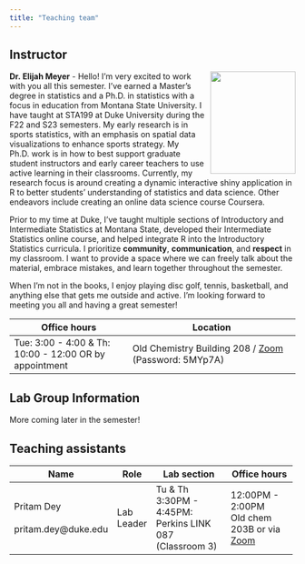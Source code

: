 ```yaml
---
title: "Teaching team"
---
```


## Instructor

![](images/team/elijah.jpeg){width="150" height="180" style="float:right;padding: 0 0 0 10px;" fig-alt="Headshot of Dr. Elijah Meyer"}

**Dr. Elijah Meyer** - Hello! I'm very excited to work with you all this semester. I've earned a Master's degree in statistics and a Ph.D. in statistics with a focus in education from Montana State University. I have taught at STA199 at Duke University during the F22 and S23 semesters. My early research is in sports statistics, with an emphasis on spatial data visualizations to enhance sports strategy. My Ph.D. work is in how to best support graduate student instructors and early career teachers to use active learning in their classrooms. Currently, my research focus is around creating a dynamic interactive shiny application in R to better students' understanding of statistics and data science. Other endeavors include creating an online data science course Coursera.

Prior to my time at Duke, I've taught multiple sections of Introductory and Intermediate Statistics at Montana State, developed their Intermediate Statistics online course, and helped integrate R into the Introductory Statistics curricula. I prioritize **community**, **communication**, and **respect** in my classroom. I want to provide a space where we can freely talk about the material, embrace mistakes, and learn together throughout the semester.

When I'm not in the books, I enjoy playing disc golf, tennis, basketball, and anything else that gets me outside and active. I'm looking forward to meeting you all and having a great semester!

+--------------------------------------------------------+--------------------------------------------------------------------------------+
| Office hours                                           | Location                                                                       |
+========================================================+================================================================================+
| Tue: 3:00 - 4:00 & Th: 10:00 - 12:00 OR by appointment | Old Chemistry Building 208 / [Zoom](https://bit.ly/3QZ8JAL) (Password: 5MYp7A) |
+--------------------------------------------------------+--------------------------------------------------------------------------------+

## Lab Group Information

More coming later in the semester!

## Teaching assistants

+----------------------+------------+---------------------------------------------------------+------------------------------------------------------+
| Name                 | Role       | Lab section                                             | Office hours                                         |
+======================+============+=========================================================+======================================================+
| Pritam Dey <br>\     | Lab Leader | Tu & Th 3:30PM - 4:45PM: Perkins LINK 087 (Classroom 3) | 12:00PM - 2:00PM <br> Old chem 203B or via [Zoom]()  |
| pritam.dey\@duke.edu |            |                                                         |                                                      |
+----------------------+------------+---------------------------------------------------------+------------------------------------------------------+

